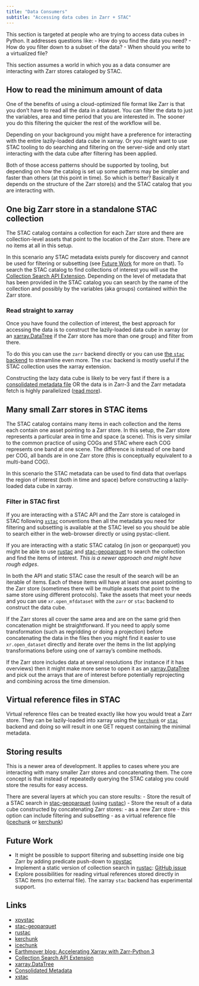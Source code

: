 ```yaml
---
title: "Data Consumers"
subtitle: "Accessing data cubes in Zarr + STAC"
---
```


This section is targeted at people who are trying to access data cubes in Python. It addresses questions like:
 - How do you find the data you need?
 - How do you filter down to a subset of the data?
 - When should you write to a virtualized file?

This section assumes a world in which you as a data consumer are interacting with Zarr stores cataloged by STAC.

## How to read the minimum amount of data

One of the benefits of using a cloud-optimized file format like Zarr is that you don't have to read all the data in a dataset. You can filter the data to just the variables, area and time period that you are interested in. The sooner you do this filtering the quicker the rest of the workflow will be.

Depending on your background you might have a preference for interacting with the entire lazily-loaded data cube in xarray. Or you might want to use STAC tooling to do searching and filtering on the server-side and only start interacting with the data cube after filtering has been applied. 

Both of those access patterns should be supported by tooling, but depending on how the catalog is set up some patterns may be simpler and faster than others (at this point in time). So which is better? Basically it depends on the structure of the Zarr store(s) and the STAC catalog that you are interacting with.

## One big Zarr store in a standalone STAC collection

The STAC catalog contains a collection for each Zarr store and there are collection-level assets that point to the location of the Zarr store. There are no items at all in this setup.

In this scenario any STAC metadata exists purely for discovery and cannot be used for filtering or subsetting (see [Future Work](#future-work) for more on that). To search the STAC catalog to find collections of interest you will use the [Collection Search API Extension][7]. Depending on the level of metadata that has been provided in the STAC catalog you can search by the name of the collection and possibly by the variables (aka groups) contained within the Zarr store.

### Read straight to xarray

Once you have found the collection of interest, the best approach for accessing the data is to construct the lazily-loaded data cube in xarray (or an [xarray.DataTree][8] if the Zarr store has more than one group) and filter from there.

To do this you can use the `zarr` backend directly or you can use [the `stac` backend][1] to streamline even more. The `stac` backend is mostly useful if the STAC collection uses the xarray extension.

Constructing the lazy data cube is likely to be very fast if there is a [consolidated metadata file][9] OR the data is in Zarr-3 and the Zarr metadata fetch is highly parallelized ([read more][4]).


## Many small Zarr stores in STAC items

The STAC catalog contains many items in each collection and the items each contain one asset pointing to a Zarr store. In this setup, the Zarr store represents a particular area in time and space (a scene). This is very similar to the common practice of using COGs and STAC where each COG represents one band at one scene. The difference is instead of one band per COG, all bands are in one Zarr store (this is conceptually equivalent to a multi-band COG).

In this scenario the STAC metadata can be used to find data that overlaps the region of interest (both in time and space) before constructing a lazily-loaded data cube in xarray.

### Filter in STAC first

If you are interacting with a STAC API and the Zarr store is cataloged in STAC following [`xstac`][10] conventions then all the metadata you need for filtering and subsetting is available at the STAC level so you should be able to search either in the web-browser directly or using pystac-client.

If you are interacting with a static STAC catalog (in json or geoparquet) you might be able to use [rustac][3] and [stac-geoparquet][2] to search the collection and find the items of interest. _This is a newer approach and might have rough edges_.

In both the API and static STAC case the result of the search will be an iterable of items. Each of these items will have at least one asset pointing to the Zarr store (sometimes there will be multiple assets that point to the same store using different protocols). Take the assets that meet your needs and you can use `xr.open_mfdataset` with the `zarr` or `stac` backend to construct the data cube. 

If the Zarr stores all cover the same area and are on the same grid then concatenation might be straightforward. If you need to apply some transformation (such as regridding or doing a projection) before concatenating the data in the files then you might find it easier to use  `xr.open_dataset` directly and iterate over the items in the list applying transformations before using one of xarray's combine methods.

If the Zarr store includes data at several resolutions (for instance if it has overviews) then it might make more sense to open it as an [xarray.DataTree][8] and pick out the arrays that are of interest before potentially reprojecting and combining across the time dimension.

## Virtual reference files in STAC

Virtual reference files can be treated exactly like how you would treat a Zarr store. They can be lazily-loaded into xarray using the [`kerchunk`][5] or [`stac`][1] backend and doing so will result in one GET request containing the minimal metadata.


## Storing results

This is a newer area of development. It applies to cases where you are interacting with many smaller Zarr stores and concatenating them. The core concept is that instead of repeatedly querying the STAC catalog you could store the results for easy access.

There are several layers at which you can store results:
  - Store the result of a STAC search in [stac-geoparquet][2]  (using [rustac][3])
  - Store the result of a data cube constructed by concatenating Zarr stores: 
    - as a new Zarr store - this option can include filtering and subsetting
    - as a virtual reference file ([icechunk][6] or [kerchunk][5])

## Future Work

- It might be possible to support filtering and subsetting inside one big Zarr by adding predicate push-down to [xpystac][1]
- Implement a static version of collection search in [rustac][3]: [GitHub issue](https://github.com/stac-utils/rustac/issues/704)
- Explore possibilities for reading virtual references stored directly in STAC items (no external file). The xarray `stac` backend has experimental support.

## Links

- [xpystac][1]
- [stac-geoparquet][2]
- [rustac][3]
- [kerchunk][5]
- [icechunk][6]
- [Earthmover blog: Accelerating Xarray with Zarr-Python 3][4]
- [Collection Search API Extension][7]
- [xarray.DataTree][8]
- [Consolidated Metadata][9]
- [xstac][10]

[1]: https://github.com/stac-utils/xpystac
[2]: https://github.com/stac-utils/stac-geoparquet
[3]: https://github.com/stac-utils/rustac-py
[4]: https://earthmover.io/blog/xarray-open-zarr-improvements
[5]: https://github.com/fsspec/kerchunk
[6]: https://icechunk.io/en/latest/
[7]: https://github.com/stac-api-extensions/collection-search
[8]: https://docs.xarray.dev/en/latest/user-guide/data-structures.html#datatree
[9]: TODO: Consolidated metadata link
[10]:  https://github.com/stac-utils/xstac